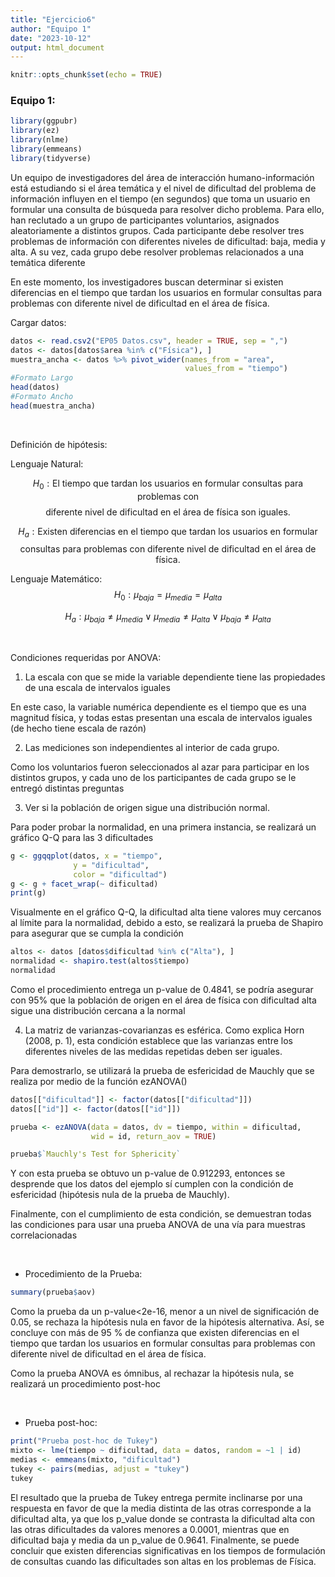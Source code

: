 ```yaml
---
title: "Ejercicio6"
author: "Equipo 1"
date: "2023-10-12"
output: html_document
---
```


```r
knitr::opts_chunk$set(echo = TRUE)
```

### Equipo 1:

```r
library(ggpubr)
library(ez)
library(nlme)
library(emmeans)
library(tidyverse)
```

Un equipo de investigadores del área de interacción humano-información está estudiando si el área temática y el nivel de dificultad del problema de información influyen en el tiempo (en segundos) que toma un usuario en formular una consulta de búsqueda para resolver dicho problema. Para ello, han reclutado a un grupo de participantes voluntarios, asignados aleatoriamente a distintos grupos. Cada participante debe resolver tres problemas de información con diferentes niveles de dificultad: baja, media y alta. A su vez, cada grupo debe resolver problemas relacionados a una temática diferente

En este momento, los investigadores buscan determinar si existen diferencias en el tiempo que tardan los usuarios en formular consultas para problemas con diferente nivel de dificultad en el área de física.

Cargar datos:

```r
datos <- read.csv2("EP05 Datos.csv", header = TRUE, sep = ",")
datos <- datos[datos$area %in% c("Física"), ]
muestra_ancha <- datos %>% pivot_wider(names_from = "area",
                                       values_from = "tiempo")
#Formato Largo
head(datos)
#Formato Ancho
head(muestra_ancha)
```
<br>

Definición de hipótesis:

Lenguaje Natural:

$$H_0: \text{El tiempo que tardan los usuarios en formular consultas para problemas con }$$
$$\text{diferente nivel de dificultad en el área de física son iguales.}$$

$$H_a: \text{Existen diferencias en el tiempo que tardan los usuarios en formular}$$
$$\text{consultas para problemas con diferente nivel de dificultad en el área de física.}$$

Lenguaje Matemático:
$$H_0: \mu_{baja} = \mu_{media} = \mu_{alta} $$

$$H_a: \mu_{baja} \neq \mu_{media} \vee \mu_{media} \neq \mu_{alta} \vee  \mu_{baja} \neq \mu_{alta} $$

<br>

Condiciones requeridas por ANOVA:

1. La escala con que se mide la variable dependiente tiene las propiedades de una escala de intervalos iguales

En este caso, la variable numérica dependiente es el tiempo que es una magnitud física, y todas estas presentan una escala de intervalos iguales (de hecho tiene escala de razón)

2. Las mediciones son independientes al interior de cada grupo.

Como los voluntarios fueron seleccionados al azar para participar en los distintos grupos, y cada uno de los participantes de cada grupo se le entregó distintas preguntas

3. Ver si la población de origen sigue una distribución normal.

Para poder probar la normalidad, en una primera instancia, se realizará un gráfico Q-Q para las 3 dificultades

```r
g <- ggqqplot(datos, x = "tiempo",
              y = "dificultad",
              color = "dificultad")
g <- g + facet_wrap(~ dificultad)
print(g)
```

Visualmente en el gráfico Q-Q, la dificultad alta tiene valores muy cercanos al límite para la normalidad, debido a esto, se realizará la prueba de Shapiro para asegurar que se cumpla la condición

```r
altos <- datos [datos$dificultad %in% c("Alta"), ]
normalidad <- shapiro.test(altos$tiempo)
normalidad
```
Como el procedimiento entrega un p-value de 0.4841, se podría asegurar con 95% que la población de origen en el área de física con dificultad alta sigue una distribución cercana a la normal

4. La matriz de varianzas-covarianzas es esférica. Como explica Horn (2008, p. 1), esta condición establece que las varianzas entre los diferentes niveles de las medidas repetidas deben ser iguales. 

Para demostrarlo, se utilizará la prueba de esfericidad de Mauchly que se realiza por medio de la función ezANOVA()

```r
datos[["dificultad"]] <- factor(datos[["dificultad"]])
datos[["id"]] <- factor(datos[["id"]])

prueba <- ezANOVA(data = datos, dv = tiempo, within = dificultad,
                  wid = id, return_aov = TRUE)

prueba$`Mauchly's Test for Sphericity`
```

Y con esta prueba se obtuvo un p-value de 0.912293, entonces se desprende que los datos del ejemplo sí cumplen con la condición de esfericidad (hipótesis nula de la prueba de Mauchly).

Finalmente, con el cumplimiento de esta condición, se demuestran todas las condiciones para usar una prueba ANOVA de una vía para muestras correlacionadas 

<br>

- Procedimiento de la Prueba:

```r
summary(prueba$aov)
```

Como la prueba da un p-value<2e-16, menor a un nivel de significación de 0.05, se rechaza la hipótesis nula en favor de la hipótesis alternativa. Así, se concluye con más de 95 % de confianza que existen diferencias en el tiempo que tardan los usuarios en formular consultas para problemas con diferente nivel de dificultad en el área de física.

Como la prueba ANOVA es ómnibus, al rechazar la hipótesis nula, se realizará un procedimiento post-hoc

<br>

- Prueba post-hoc:

```r
print("Prueba post-hoc de Tukey")
mixto <- lme(tiempo ~ dificultad, data = datos, random = ~1 | id)
medias <- emmeans(mixto, "dificultad")
tukey <- pairs(medias, adjust = "tukey")
tukey
```

El resultado que la prueba de Tukey entrega permite inclinarse por una respuesta en favor de que la media distinta de las otras corresponde a la dificultad alta, ya que los p_value donde se contrasta la dificultad alta con las otras dificultades da valores menores a 0.0001, mientras que en dificultad baja y media da un p_value de 0.9641. Finalmente, se puede concluir que existen diferencias significativas en los tiempos de formulación de consultas cuando las dificultades son altas en los problemas de Física.
